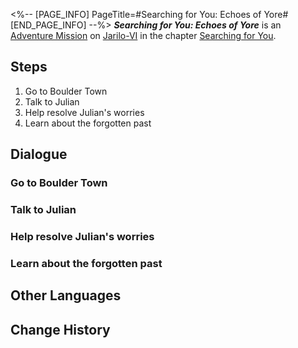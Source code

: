 <%-- [PAGE_INFO]
PageTitle=#Searching for You: Echoes of Yore#
[END_PAGE_INFO] --%>
{{Stub|Dialogue.}}
{{Mission Infobox
|id            = 2001301
|title         = 
|image         = <!--Mission Searching for You Echoes of Yore.png-->
|type          = Adventure
|event_name    = 
|chapter       = Searching for You
|requirements  = [[Adventure Mission]] ''[[Searching for You: Of Snow and Sun]]'' completed
|summary       = <!--official mission summary from Fate's Atlas-->
|characters    = Despairing Silvermane Guard; Julian; Little Robot; Natasha; Stern Silvermane Guard; Trailblazer
|startLocation = [[Jarilo-VI]] - [[Boulder Town]]
|world         = Jarilo-VI
|area          = Boulder Town
|prev          = Searching for You: Of Snow and Sun
|next          = 
|rewards       = Trailblaze EXP*100; Stellar Jade*10; Traveler's Guide*4; Credit*20,000
}}
'''''Searching for You: Echoes of Yore''''' is an [[Adventure Mission]] on [[Jarilo-VI]] in the chapter [[Searching for You]].

==Steps==
# Go to Boulder Town
# Talk to Julian
# Help resolve Julian's worries
# Learn about the forgotten past

<!--
==Gameplay Notes==

--><!--
==Trial Character==

-->
==Dialogue==
{{Stub Dialogue}}
===Go to Boulder Town{{subst:void|<!--200130101-->}}===
{{Mission Description|type=adventure|location=Boulder Town|According to the robot's navigation plan, your next journey starts from Boulder Town. Hearing that, you cannot help but think of old friends...}}
{{Dialogue Start}}
:{{tx}}
{{Dialogue End}}

===Talk to Julian{{subst:void|<!--200130102-->}}===
{{Mission Description|type=adventure|location=Boulder Town|update|Knowing that you are going to meet with your old friends in the Moles, you feel a rush of excitement &mdash; as well as a pang of regret... If you knew you were coming, you'd have brought a few more exercise books...}}
{{Dialogue Start}}
:{{tx}}
{{Dialogue End}}

===Help resolve Julian's worries{{subst:void|<!--200130103-->}}===
{{Mission Description|type=adventure|location=Silvermane Guard Restricted Zone|update|Julian has been scared to death. Just what could have caused all of this...?}}
{{Dialogue Start}}
:{{tx}}
{{Dialogue End}}

===Learn about the forgotten past{{subst:void|<!--200130104-->}}===
{{Mission Description|type=adventure|location=Silvermane Guard Restricted Zone|update|Having learned about Belobog's past, Julian's worries have subsided. You decide to bid him farewell... It's time for Julian to get back to class!}}
{{Dialogue Start}}
:{{tx}}
{{Dialogue End}}

==Other Languages==
{{Other Languages
|en   = Searching for You: Echoes of Yore
|zhs  = 寻人记•旧日重现
|zht  = 尋人記•舊日重現
|ja   = 人探し・甦る過去
|ko   = 은하열차는 사랑을 싣고•과거의 재현
|es   = Caras conocidas: memorias del pasado
|fr   = À ta recherche : Souvenirs du passé
|ru   = В поисках себя: Отголоски былого
|th   = บันทึกตามหาคน: วันวานที่หวนคืน
|vi   = Nhật Ký Tìm Người - Ngày Xưa Tái Hiện
|de   = Suche nach Dir: Alte Erinnerungen
|id   = Mencari Orang: Gema Masa Lalu
|pt   = Procurando por Você: Ecos de Outrora
}}

==Change History==
{{Change History|3.0}}
